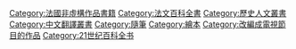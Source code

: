 {{cat main|發現之旅叢書}}

[[Category:法國非虛構作品書籍|Category:法國非虛構作品書籍]]
[[Category:法文百科全書|Category:法文百科全書]]
[[Category:歷史人文叢書|Category:歷史人文叢書]]
[[Category:中文翻譯叢書|Category:中文翻譯叢書]]
[[Category:隨筆|Category:隨筆]]
[[Category:繪本|Category:繪本]]
[[Category:改編成電視節目的作品|Category:改編成電視節目的作品]]
[[Category:21世纪百科全书|Category:21世纪百科全书]]